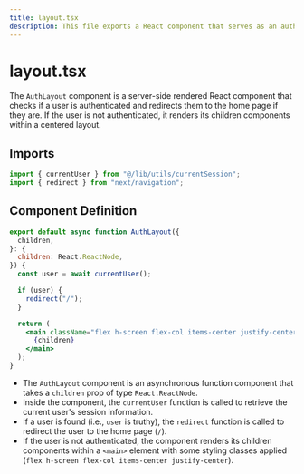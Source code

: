 ```yaml
---
title: layout.tsx
description: This file exports a React component that serves as an authentication layout.
---
```


# layout.tsx

The `AuthLayout` component is a server-side rendered React component that checks if a user is authenticated and redirects them to the home page if they are. If the user is not authenticated, it renders its children components within a centered layout.

## Imports

```jsx
import { currentUser } from "@/lib/utils/currentSession";
import { redirect } from "next/navigation";
```

## Component Definition

```jsx
export default async function AuthLayout({
  children,
}: {
  children: React.ReactNode,
}) {
  const user = await currentUser();

  if (user) {
    redirect("/");
  }

  return (
    <main className="flex h-screen flex-col items-center justify-center ">
      {children}
    </main>
  );
}
```

- The `AuthLayout` component is an asynchronous function component that takes a `children` prop of type `React.ReactNode`.
- Inside the component, the `currentUser` function is called to retrieve the current user's session information.
- If a user is found (i.e., `user` is truthy), the `redirect` function is called to redirect the user to the home page (`/`).
- If the user is not authenticated, the component renders its children components within a `<main>` element with some styling classes applied (`flex h-screen flex-col items-center justify-center`).
